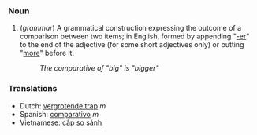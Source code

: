 ===Noun===
#(''grammar'') A grammatical construction expressing the outcome of a comparison between two items; in English, formed by appending "[[-er]]" to the end of the adjective (for some short adjectives only) or putting "[[more]]" before it.
#:''The comparative of "big" is "bigger"''

===Translations===
*Dutch: [[vergrotende trap]] ''m''
*Spanish: [[comparativo]] ''m''
*Vietnamese: [[cấp so sánh]]